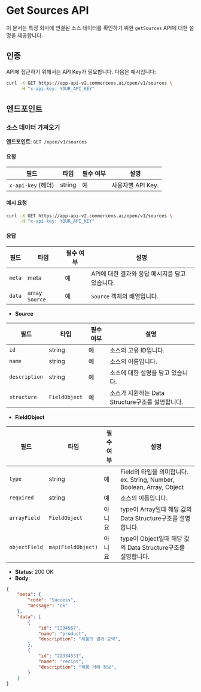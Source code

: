 # Get Sources API

이 문서는 특정 회사에 연결된 소스 데이터를 확인하기 위한 `getSources` API에 대한 설명을 제공합니다.

## 인증

API에 접근하기 위해서는 API Key가 필요합니다. 다음은 예시입니다:

```bash
curl -X GET https://app-api-v2.commerceos.ai/open/v1/sources \
     -H "x-api-key: YOUR_API_KEY"
```

## 엔드포인트

### 소스 데이터 가져오기

**엔드포인트**: `GET /open/v1/sources`

#### 요청

| 필드                   | 타입    | 필수 여부 | 설명                         |
|-------------------------|---------|----------|-------------------------------------|
| `x-api-key` (헤더)    | string  | 예      | 사용자별 API Key.   |

#### 예시 요청

```bash
curl -X GET https://app-api-v2.commerceos.ai/open/v1/sources \
     -H "x-api-key: YOUR_API_KEY"
```

#### 응답

| 필드      | 타입       | 필수 여부 | 설명                                           |
|------------|------------|----------|----------------------------------------------|
| `meta`    | meta    | 예      | API에 대한 결과와 응답 메시지를 담고 있습니다.                            |
| `data`    | array `Source`    | 예      | `Source` 객체의 배열입니다.                            |

- **Source**

| 필드         | 타입       | 필수 여부 | 설명                                                                                       |
|-------------------|------------|----------|------------------------------------------------------------------------------------------|
| `id`             | string     | 예      | 소스의 고유 ID입니다.                                                                            |
| `name`    | string     | 예      | 소스의 이름입니다.                              |
| `description`      | string     | 예      | 소스에 대한 설명을 담고 있습니다.                   |
| `structure`      | `FieldObject`      | 예      | 소스가 지원하는 Data Structure구조를 설명합니다.                   |

- **FieldObject**

| 필드         | 타입       | 필수 여부 | 설명                                                                                       |
|-------------------|------------|----------|------------------------------------------------------------------------------------------|
| `type`             | string     | 예      | Field의 타입을 의미합니다. ex. String, Number, Boolean, Array, Object    |
| `required`    | string     | 예      | 소스의 이름입니다.                              |
| `arrayField`      |  `FieldObject`     | 아니요      | type이 Array일때 해당 값의 Data Structure구조를 설명합니다.                  |
| `objectField`      | `map(FieldObject)`   | 아니요      | type이 Object일때 해당 값의 Data Structure구조를 설명합니다.                   |


- **Status**: 200 OK
- **Body**:

```json
{
    "meta": {
        "code": "Success",
        "message": "ok"
    },
    "data": [
        {
            "id": "1234567",
            "name": "product",
            "description": "제품의 결과 요약",
        },
        {
            "id": "22334531",
            "name": "recipt",
            "description": "제품 거래 정보",
        }
    ]
}
```
